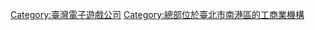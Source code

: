 {{cat main}}

{{DEFAULTSORT:You Xi Xin Gan Xian}}
[[Category:臺灣電子遊戲公司|Category:臺灣電子遊戲公司]]
[[Category:總部位於臺北市南港區的工商業機構|Category:總部位於臺北市南港區的工商業機構]]